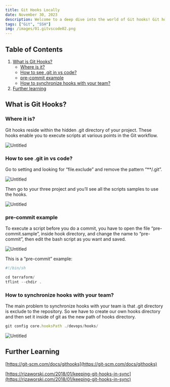 ```yaml
---
title: Git Hooks Locally
date: November 30, 2023
description: Welcome to a deep dive into the world of Git hooks! Git hooks are a powerful mechanism that allows developers to automate and customize their Git workflow. In this guide, we'll explore the basics of Git hooks, where to find them in your project, and how to leverage them for better collaboration within your team.
tags: ["Git", "SSH"]
img: /images/01.gitvscode02.png
---
```


## Table of Contents

1. [What is Git Hooks?](#what-is-git-hooks)
   - [Where is it?](#where-it-is)
   - [How to see .git in vs code?](#how-to-see-git-in-vs-code)
   - [pre-commit example](#pre-commit-example)
   - [How to synchronize hooks with your team?](#how-to-synchronize-hooks-with-your-team)
2. [Further learning](#further-learning)

## What is Git Hooks?

### Where it is?

Git hooks reside within the hidden .git directory of your project. These hooks enable you to execute scripts at various points in the Git workflow.

![Untitled](./images/03.githooksxy.png)

### How to see .git in vs code?

Go to setting and looking for “file.exclude” and remove the pattern “\*\*/.git”.

![Untitled](./images/03.githookvscode.png)

Then go to your three project and you’ll see all the scripts samples to use the hooks.

![Untitled](./images/03.githookssamples.png)

### pre-commit example

To execute a script before you do a commit, you have to open the file “pre-commit.sample”, inside hook directory, and change the name to “pre-commit”, then edit the bash script as you want and saved.

![Untitled](./images/03.githookprecommit.png)

This is a “pre-commit” example:

```jsx
#!/bin/sh

cd terraform/
tflint --chdir .
```

### How to synchronize hooks with your team?

The main problem to synchronize hooks with your team is that .git directory is exclude to the repository.
So we have to create our own hooks directory and then set it inside of git as the new path of hooks directory.

```jsx
git config core.hooksPath ./devops/hooks/
```

![Untitled](./images/03.githookstructure.png)

## Further Learning

[https://git-scm.com/docs/githooks](https://git-scm.com/docs/githooks)

[https://rjzaworski.com/2018/01/keeping-git-hooks-in-sync](https://rjzaworski.com/2018/01/keeping-git-hooks-in-sync)
